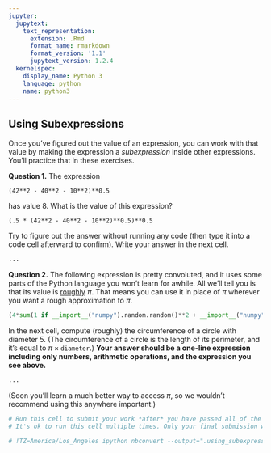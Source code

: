 ```yaml
---
jupyter:
  jupytext:
    text_representation:
      extension: .Rmd
      format_name: rmarkdown
      format_version: '1.1'
      jupytext_version: 1.2.4
  kernelspec:
    display_name: Python 3
    language: python
    name: python3
---
```


## Using Subexpressions


Once you've figured out the value of an expression, you can work with that value by making the expression a *subexpression* inside other expressions.  You'll practice that in these exercises.


**Question 1.** The expression

    (42**2 - 40**2 - 10**2)**0.5

has value 8.  What is the value of this expression?

    (.5 * (42**2 - 40**2 - 10**2)**0.5)**0.5

Try to figure out the answer without running any code (then type it into a code cell afterward to confirm).  Write your answer in the next cell.

```python
...
```

**Question 2.** The following expression is pretty convoluted, and it uses some parts of the Python language you won't learn for awhile.  All we'll tell you is that its value is [roughly](http://mathfaculty.fullerton.edu/mathews/n2003/montecarlopimod.html) $\pi$.  That means you can use it in place of $\pi$ wherever you want a rough approximation to $\pi$.

```python
(4*sum(1 if __import__("numpy").random.random()**2 + __import__("numpy").random.random()**2 < 1 else 0 for i in range(100000)) / 100000)
```

In the next cell, compute (roughly) the circumference of a circle with diameter 5.  (The circumference of a circle is the length of its perimeter, and it's equal to $\pi \times \texttt{diameter}$.)  **Your answer should be a one-line expression including only numbers, arithmetic operations, and the expression you see above.**

```python
...
```

(Soon you'll learn a much better way to access $\pi$, so we wouldn't recommend using this anywhere important.)

```python
# Run this cell to submit your work *after* you have passed all of the test cells.
# It's ok to run this cell multiple times. Only your final submission will be scored.

# !TZ=America/Los_Angeles ipython nbconvert --output=".using_subexpressions_$(date +%m%d_%H%M)_submission.html" using_subexpressions.ipynb
```
